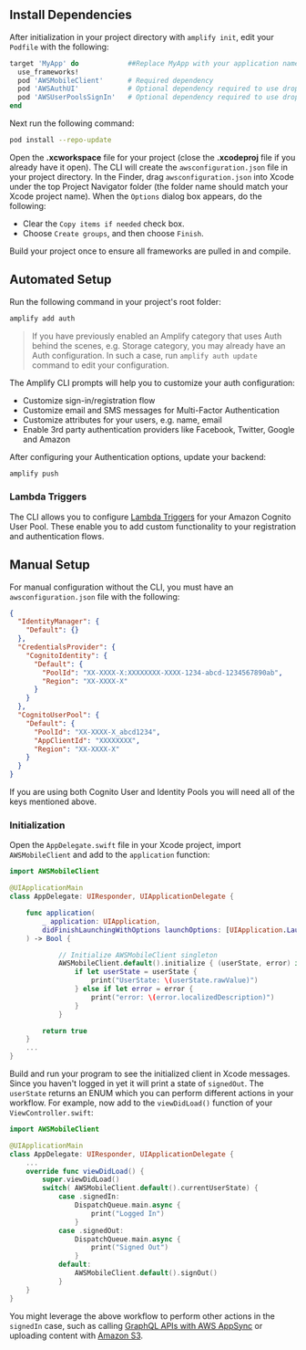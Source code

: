 ## Install Dependencies

After initialization in your project directory with `amplify init`, edit your `Podfile` with the following:

```ruby
target 'MyApp' do            ##Replace MyApp with your application name
  use_frameworks!
  pod 'AWSMobileClient'      # Required dependency
  pod 'AWSAuthUI'            # Optional dependency required to use drop-in UI
  pod 'AWSUserPoolsSignIn'   # Optional dependency required to use drop-in UI
end
```

Next run the following command:

```bash
pod install --repo-update
```

Open the **.xcworkspace** file for your project (close the **.xcodeproj** file if you already have it open). The CLI will create the `awsconfiguration.json` file in your project directory. In the Finder, drag `awsconfiguration.json` into Xcode under the top Project Navigator folder (the folder name should match your Xcode project name). When the `Options` dialog box appears, do the following:

- Clear the `Copy items if needed` check box.
- Choose `Create groups`, and then choose `Finish`.

Build your project once to ensure all frameworks are pulled in and compile.

## Automated Setup

Run the following command in your project's root folder:

```bash
amplify add auth
```

> If you have previously enabled an Amplify category that uses Auth behind the scenes, e.g. Storage category, you may already have an Auth configuration. In such a case, run `amplify auth update` command to edit your configuration.

The Amplify CLI prompts will help you to customize your auth configuration:

- Customize sign-in/registration flow
- Customize email and SMS messages for Multi-Factor Authentication
- Customize attributes for your users, e.g. name, email
- Enable 3rd party authentication providers like Facebook, Twitter, Google and Amazon

After configuring your Authentication options, update your backend:

```bash
amplify push
```

### Lambda Triggers

The CLI allows you to configure [Lambda Triggers](https://docs.aws.amazon.com/cognito/latest/developerguide/cognito-user-identity-pools-working-with-aws-lambda-triggers.html) for your Amazon Cognito User Pool. These enable you to add custom functionality to your registration and authentication flows.

## Manual Setup

For manual configuration without the CLI, you must have an `awsconfiguration.json` file with the following:

```json
{
  "IdentityManager": {
    "Default": {}
  },
  "CredentialsProvider": {
    "CognitoIdentity": {
      "Default": {
        "PoolId": "XX-XXXX-X:XXXXXXXX-XXXX-1234-abcd-1234567890ab",
        "Region": "XX-XXXX-X"
      }
    }
  },
  "CognitoUserPool": {
    "Default": {
      "PoolId": "XX-XXXX-X_abcd1234",
      "AppClientId": "XXXXXXXX",
      "Region": "XX-XXXX-X"
    }
  }
}
```

If you are using both Cognito User and Identity Pools you will need all of the keys mentioned above.

### Initialization

Open the `AppDelegate.swift` file in your Xcode project, import `AWSMobileClient` and add to the `application` function:

```swift
import AWSMobileClient

@UIApplicationMain
class AppDelegate: UIResponder, UIApplicationDelegate {

    func application(
        _ application: UIApplication,
        didFinishLaunchingWithOptions launchOptions: [UIApplication.LaunchOptionsKey: Any]?
    ) -> Bool {

            // Initialize AWSMobileClient singleton
            AWSMobileClient.default().initialize { (userState, error) in
                if let userState = userState {
                    print("UserState: \(userState.rawValue)")
                } else if let error = error {
                    print("error: \(error.localizedDescription)")
                }
            }

        return true
    }
    ...
}
```

Build and run your program to see the initialized client in Xcode messages. Since you haven't logged in yet it will print a state of `signedOut`. The `userState` returns an ENUM which you can perform different actions in your workflow. For example, now add to the `viewDidLoad()` function of your `ViewController.swift`:

```swift
import AWSMobileClient

@UIApplicationMain
class AppDelegate: UIResponder, UIApplicationDelegate {
    ...
    override func viewDidLoad() {
        super.viewDidLoad()
        switch( AWSMobileClient.default().currentUserState) {
            case .signedIn:
                DispatchQueue.main.async {
                    print("Logged In")
                }
            case .signedOut:
                DispatchQueue.main.async {
                    print("Signed Out")
                }
            default:
                AWSMobileClient.default().signOut()
            }
    }
}
```

You might leverage the above workflow to perform other actions in the `signedIn` case, such as calling [GraphQL APIs with AWS AppSync](/gen1/[platform]/sdk/api/graphql/) or uploading content with [Amazon S3](/gen1/[platform]/sdk/storage/getting-started/).
